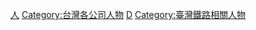 [[Category:臺灣鐵路管理局|人]]
[[Category:台灣各公司人物|Category:台灣各公司人物]]
[[Category:中華民國交通部相關人物|D]]
[[Category:臺灣鐵路相關人物|Category:臺灣鐵路相關人物]]
